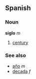 ==Spanish==
===Noun===
'''siglo''' ''m''

# [[century]]

===See also===
*[[año]] ''m''
*[[decada]] ''f''